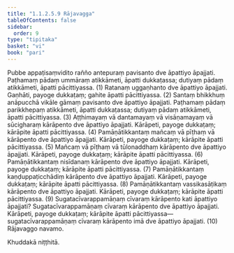 ```yaml
---
title: "1.1.2.5.9 Rājavagga"
tableOfContents: false
sidebar:
  order: 9
type: "tipitaka"
basket: "vi"
book: "pari"
---
```



<DynamicBreadcrumb />

<Division number="173" book="pari">

<Paragraph number="475" book="pari">
Pubbe appaṭisaṃvidito rañño antepuraṃ pavisanto dve āpattiyo āpajjati. Paṭhamaṃ pādaṃ ummāraṃ atikkāmeti, āpatti dukkaṭassa; dutiyaṃ pādaṃ atikkāmeti, āpatti pācittiyassa. (1)
</Paragraph>

<Paragraph number="476" book="pari">
Ratanaṃ uggaṇhanto dve āpattiyo āpajjati. Gaṇhāti, payoge dukkaṭaṃ; gahite āpatti pācittiyassa. (2)
</Paragraph>

<Paragraph number="477" book="pari">
Santaṃ bhikkhuṃ anāpucchā vikāle gāmaṃ pavisanto dve āpattiyo āpajjati. Paṭhamaṃ pādaṃ parikkhepaṃ atikkāmeti, āpatti dukkaṭassa; dutiyaṃ pādaṃ atikkāmeti, āpatti pācittiyassa. (3)
</Paragraph>

<Paragraph number="478" book="pari">
Aṭṭhimayaṃ vā dantamayaṃ vā visāṇamayaṃ vā sūcigharaṃ kārāpento dve āpattiyo āpajjati. Kārāpeti, payoge dukkaṭaṃ; kārāpite āpatti pācittiyassa. (4)
</Paragraph>

<Paragraph number="479" book="pari">
Pamāṇātikkantaṃ mañcaṃ vā pīṭhaṃ vā kārāpento dve āpattiyo āpajjati. Kārāpeti, payoge dukkaṭaṃ; kārāpite āpatti pācittiyassa. (5)
</Paragraph>

<Paragraph number="480" book="pari">
Mañcaṃ vā pīṭhaṃ vā tūlonaddhaṃ kārāpento dve āpattiyo āpajjati. Kārāpeti, payoge dukkaṭaṃ; kārāpite āpatti pācittiyassa. (6)
</Paragraph>

<Paragraph number="481" book="pari">
Pamāṇātikkantaṃ nisīdanaṃ kārāpento dve āpattiyo āpajjati. Kārāpeti, payoge dukkaṭaṃ; kārāpite āpatti pācittiyassa. (7)
</Paragraph>

<Paragraph number="482" book="pari">
Pamāṇātikkantaṃ kaṇḍuppaṭicchādiṃ kārāpento dve āpattiyo āpajjati. Kārāpeti, payoge dukkaṭaṃ; kārāpite āpatti pācittiyassa. (8)
</Paragraph>

<Paragraph number="483" book="pari">
Pamāṇātikkantaṃ vassikasāṭikaṃ kārāpento dve āpattiyo āpajjati. Kārāpeti, payoge dukkaṭaṃ; kārāpite āpatti pācittiyassa. (9)
</Paragraph>

<Paragraph number="484" book="pari">
Sugatacīvarappamāṇaṃ cīvaraṃ kārāpento kati āpattiyo āpajjati? Sugatacīvarappamāṇaṃ cīvaraṃ kārāpento dve āpattiyo āpajjati. Kārāpeti, payoge dukkaṭaṃ; kārāpite āpatti pācittiyassa—  sugatacīvarappamāṇaṃ cīvaraṃ kārāpento imā dve āpattiyo āpajjati. (10)

</Paragraph>
</Division>

<Paragraph number="485" type="center" book="pari">
Rājavaggo navamo.

  
Khuddakā niṭṭhitā.
</Paragraph>